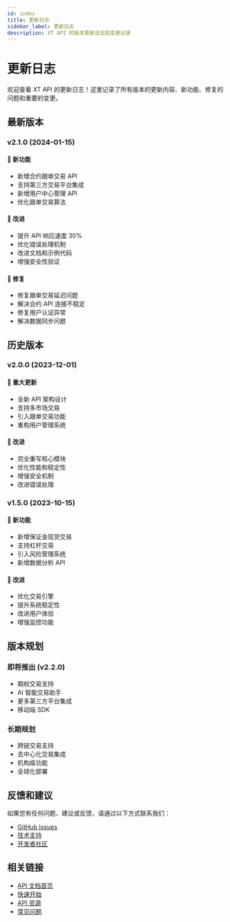```yaml
---
id: index
title: 更新日志
sidebar_label: 更新日志
description: XT API 的版本更新日志和变更记录
---
```


# 更新日志

欢迎查看 XT API 的更新日志！这里记录了所有版本的更新内容、新功能、修复的问题和重要的变更。

## 最新版本

### v2.1.0 (2024-01-15)

#### 🚀 新功能

- 新增合约跟单交易 API
- 支持第三方交易平台集成
- 新增用户中心管理 API
- 优化跟单交易算法

#### 🔧 改进

- 提升 API 响应速度 30%
- 优化错误处理机制
- 改进文档和示例代码
- 增强安全性验证

#### 🐛 修复

- 修复跟单交易延迟问题
- 解决合约 API 连接不稳定
- 修复用户认证异常
- 解决数据同步问题

## 历史版本

### v2.0.0 (2023-12-01)

#### 🚀 重大更新

- 全新 API 架构设计
- 支持多市场交易
- 引入跟单交易功能
- 重构用户管理系统

#### 🔧 改进

- 完全重写核心模块
- 优化性能和稳定性
- 增强安全机制
- 改进错误处理

### v1.5.0 (2023-10-15)

#### 🚀 新功能

- 新增保证金现货交易
- 支持杠杆交易
- 引入风险管理系统
- 新增数据分析 API

#### 🔧 改进

- 优化交易引擎
- 提升系统稳定性
- 改进用户体验
- 增强监控功能

## 版本规划

### 即将推出 (v2.2.0)

- 期权交易支持
- AI 智能交易助手
- 更多第三方平台集成
- 移动端 SDK

### 长期规划

- 跨链交易支持
- 去中心化交易集成
- 机构级功能
- 全球化部署

## 反馈和建议

如果您有任何问题、建议或反馈，请通过以下方式联系我们：

- [GitHub Issues](https://github.com/xt/api/issues)
- [技术支持](mailto:support@xt.com)
- [开发者社区](https://community.xt.com)

## 相关链接

- [API 文档首页](../index_overview/overview)
- [快速开始](../index_overview/overview)
- [API 资源](../index_overview/index_overview_resource)
- [常见问题](../index_overview/index_overview_resource)

